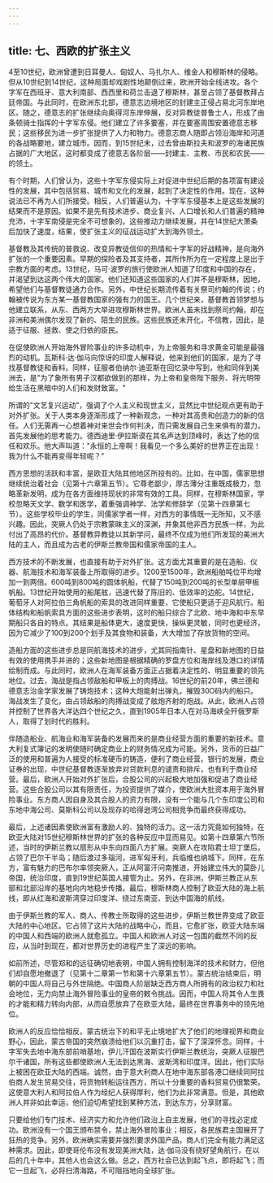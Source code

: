 ```yaml
---
---
---
```

title: 七、西欧的扩张主义
---



4至10世纪，欧洲曾遭到日耳曼人、匈奴人、马扎尔人、维金人和穆斯林的侵略。但从10世纪到14世纪，这种局面却戏剧性地颠倒过来，欧洲开始全线进攻。各个字军在西班牙、意大利南部、西西里和荷兰击退了穆斯林，甚至占领了基督教拜占廷帝国。与此同时，在欧洲东北部，德意志边境地区的封建主正侵占易北河东岸地区。随之，德意志的扩张继续向奥得河东岸伸展，反对异教徒普鲁士人，形成了由条顿骑士指挥的十字军东侵。他们建立了许多要塞，并在要塞周围安置德意志移民；这些移民为进一步扩张提供了人力和物力。德意志商人随即占领沿海岸和河道的各战略要地，建立城市。因而，到15世纪末，过去曾由斯拉夫和波罗的海诸民族占据的广大地区，这时都变成了德意志各阶层——封建主、主教、市民和农民——的领土。

有个时期，人们曾认为，这些十字军东侵实际上对促进中世纪后期的各项富有建设性的发展，其中包括贸易、城市和文化的发展，起到了决定性的作用。现在，这种说法已不再为人们所接受。相反，人们普遍认为，十字军东侵基本上是这些发展的结果而不是原因。如果不是先有技术进步、商业复兴、人口增长和人们普遍的精神充沛，十字军南侵是完全不可想象的。这些推动力继续发展，并在14世纪大萧条后加快了速度，结果，使扩张主义的征战运动扩大到海外领土。

基督教及其传统的普救说、改变异教徒信仰的热情和十字军的好战精神，是向海外扩张的一个重要因素。早期的探险者及其支持者，其所作所为在一定程度上是出于宗教方面的考虑。13世纪，马可·波罗的旅行使欧洲人知道了印度和中国的存在，并渴望到达这两个伟大的国家。他们还知道这些国家的人们并不是穆斯林，因地，希望他们与基督教徒通力合作。另外，中世纪长期流传着有关祭司约翰的传说；约翰被传说为东方某一基督教国家的强有力的国王。几个世纪来，基督教首领梦想与他建立联系，从东、西两方大举进攻穆斯林世界。欧洲人虽未找到祭司约翰，却在非洲和美洲偶尔发现了新的、陌生的民族。这些民族还未开化，不信教，因此，是适于征服、拯救、使之归依的臣民。

在促使欧洲人开始海外冒险事业的许多动机中，为上帝服务和寻求黄金可能是最强烈的动机。瓦斯科·达·伽马向惊讶的印度人解释说，他来到他们的国家，是为了寻找基督教徒和香料。同样，征服者伯纳尔·迪亚斯在回忆录中写到，他和同伴到美洲去，是"为了象所有男子汉都欲做到的那样，为上帝和皇帝陛下服务、将光明带给生活在黑暗中的人们和发财致富。"

所谓的"文艺复兴运动"，强调了个人主义和现世主义，显然比中世纪观点更有助于对外扩张。关于人类本身逐渐形成了一种新观念，一种对其高贵和创造力的新的信任。人们无需再一心想着神对来世会作何判决，而只需发展自己生来俱有的潜力，首先发展他的思考能力。德西迪里·伊拉斯谟在其名声达到顶峰时，表达了他的信任和欢乐。他大声叫道："永恒的上帝啊！我看见一个多么美好的世界正在出现！我为什么不能再变得年轻呢？"

西方思想的活跃和丰富，是欧亚大陆其他地区所投有的。比如，在中国，儒家思想继续统治着社会（见第十六章第五节）。它尊老鄙少，厚古薄分注重既成极力，忽略革新发明，成为在各方面维持现状的非常有效的工具。同样，在穆斯林国家，学校忽略天文学、数学和医学，着重强调神学、法学和修辞学（见第十四章第七节）。这些学校毕业的学生，同儒家学者一样，对西方的事情既一无所知，又不感兴趣。因此，突厥人仍处于宗教蒙昧主义的深渊，并象其他非西方民族一样，为此付出了高昂的代价。基督教异教徒以其新学问，最终不仅成为他们所发现的美洲大陆的主人，而且成为古老的伊斯兰教帝国和儒家帝国的主人。

西方技术的不断发展，也直接有助于对外扩张。这方面尤其重要的是在造船、仪器、航海技术和海军装备上所取得的进步。1200至1500年，欧洲船舶吨位平均增加一到两倍。600吨到800吨的圆体帆船，代替了150吨到200吨的长型单层甲板帆船。13世纪开始使用的船尾舷，迅速代替了陈旧的、低效率的边舵。14世纪，葡萄牙人对阿拉伯三角帆船的索具的改进同样重要，它使船只更适于迎风航行。船体结构和船帆索具方面的这些进步表明，这时的船只综合了北欧、地中海和中东早期船只各自的特点。其结果是船体更大，速度更快，操纵更灵敏，同时也更经济，因为它减少了100到200个划手及其食物和装备，大大增加了存放货物的空间。

造船方面的这些进步总是同航海技术的进步，尤其同指南针、星盘和新地图的日益有效的使用携手并进的；这些新地图是根据精确的罗盘方位和海岸线及港口的详情绘制而成。与此同时，欧洲人在海军装备方面正占据着决定性的、明显重要的领先地位。过去，海战是指占领敌船和甲板上的肉搏战。16世纪的前20年，佛兰德和德意志治金学家发展了铸炮技术；这种大炮能射出弹丸，摧毁30O码内的船只。海战发生了变化，由占领敌船的肉搏战变成了舷炮齐射的炮战。从此，欧洲人占领并控制了世界各大洋达四个世纪之久，直到1905年日本人在对马海峡全歼俄罗斯人，取得了划时代的胜利。

伴随造船业、航海业和海军装备的发展而来的是商业经营方面的重要的新技术。意大利复式簿记的发明使随时确定商业上的财务情况成为可能。另外，货币的日益广泛的使用和普遍为人接受的标准硬币的铸造，便利了商业经营。银行的发展，商业证券的出现，中世纪基督教逐渐放弃对贷款利息的谴责和排斥，也有利于商业经营。最后，欧洲人开始对外扩张后，合股公司的兴起极大地加强和促进了商业经营。这些合股公司以其有限责任，为投资提供了媒介，使欧洲大批资本用于海外冒险事业。东方商人因自身及其合股人的资力有限，没有一个能与几个东印度公司和东地中海公司、莫斯科公司以及现存的哈得逊湾公司相竞争而最终获得成功。

最后，上述诸因素使欧洲富有激励人的、独特的活力。这一活力究竟如何独特，在欧亚大陆对15世纪穆斯林世界的扩张的各种反应中显而易见。如第十四章第六节所述，当时的伊斯兰教以扇形从中东向四面八方扩展。突厥人在攻陷君士坦丁堡后，占领了巴尔干半岛；随后渡过多瑙河，进军匈牙利，兵临维也纳城下。同样，在东方，富有魅力的巴布尔率领突厥人，正从阿富汗问南推进，开始建立伟大的莫卧儿帝国，统治印度，直到19世纪英国人接管为止。另外，在非洲，伊斯兰教正从东部和北部沿岸的基地向内地稳步传播。最后，穆斯林商人控制了欧亚大陆的海上航线，即从红海和波斯湾穿过印度洋、绕过东南亚、到达中国海的航线。

由于伊斯兰教的军人、商人、传教士所取得的这些进步，伊斯兰教世界变成了欧亚大陆的中心地区。它占领了这片大陆的战略中心，而且，它愈扩张，欧亚大陆东端的中国人和西端的欧洲人就愈孤立。中国人和欧洲人对这一包围的截然不同的反应，从当时到现在，都对世界历史的进程产生了深远的影响。

如前所述，尽管郑和的远征确切地表明，中国人拥有控制海洋的技术和财力，但他们却自愿地撤退了（见第十二章第一节和第十六章第五节）。蒙古统治结束后，明朝的中国人将自己与外世隔绝。中国商人阶层缺乏西方商人所拥有的政治权力和社会地位，无力向禁止海外冒险事业的皇帝的敕令挑战。因而，中国人将其令人生畏的才能和精力转向内部，从而自愿放弃了在欧亚大陆，最终在世界事务中的领先地位。

欧洲人的反应恰恰相反。蒙古统治下的和平无止境地扩大了他们的地理视界和商业野心，因此，蒙古帝国的突然崩溃给他们以沉重打击，留下了深深怀念。同样，十字军失去地中海东部前哨基地，伊儿汗国在波斯实行伊斯兰教统治，突厥人征服巴尔干诸国，所有这些都使欧洲人无法到达黑海、波斯湾和印度洋。因此，他们实际上被困在欧亚大陆的西端。诚然，由于意大利商人在地中海东部各港口继续同阿拉伯商人发生贸易交往，将货物转船运往西方，所以十分重要的香料贸易仍很繁荣。这使意大利人和阿拉伯人作为经纪人获得厚利，他们为此非常满意。但是，其他欧洲人并非如此幸运，他们迫切希望找到某种方法，到达东方，分享财富。

只要给他们专门技术、经济实力和允许他们政治上自主发展，他们的寻找必定成功。欧洲没有一个国王颁布禁令，禁止海外冒险事业；相反，各民族君主国展开了狂热的竞争。另外，欧洲确实需要并强烈要求外国产品，商人们完全有能力满足这种需求。因此，即使哥伦布没有发现美洲大陆，达·伽马没有绕好望角航行，在以后的几十年中，其他人也会这么做。总之，西方社会已达到起飞点，即将起飞；而它一旦起飞，必将扫清海路，不可阻挡地向全球扩张。